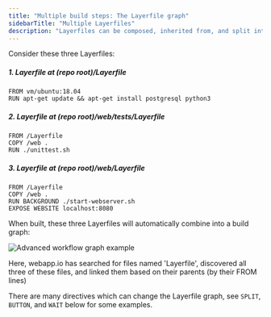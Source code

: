 ```yaml
---
title: "Multiple build steps: The Layerfile graph"
sidebarTitle: "Multiple Layerfiles"
description: "Layerfiles can be composed, inherited from, and split into complex CI workflows."
---
```


Consider these three Layerfiles:

##### 1. Layerfile at (repo root)/Layerfile

```docker Layerfile
FROM vm/ubuntu:18.04
RUN apt-get update && apt-get install postgresql python3
```

##### 2. Layerfile at (repo root)/web/tests/Layerfile

```docker Layerfile
FROM /Layerfile
COPY /web .
RUN ./unittest.sh
```

##### 3. Layerfile at (repo root)/web/Layerfile

```docker Layerfile
FROM /Layerfile
COPY /web .
RUN BACKGROUND ./start-webserver.sh
EXPOSE WEBSITE localhost:8080
```

When built, these three Layerfiles will automatically combine into a build
graph:

![Advanced workflow graph example](../resources/advanced-workflows-intro-graph.svg)

Here, webapp.io has searched for files named 'Layerfile', discovered all three
of these files, and linked them based on their parents (by their FROM lines)

There are many directives which can change the Layerfile graph, see `SPLIT`,
`BUTTON`, and `WAIT` below for some examples.
